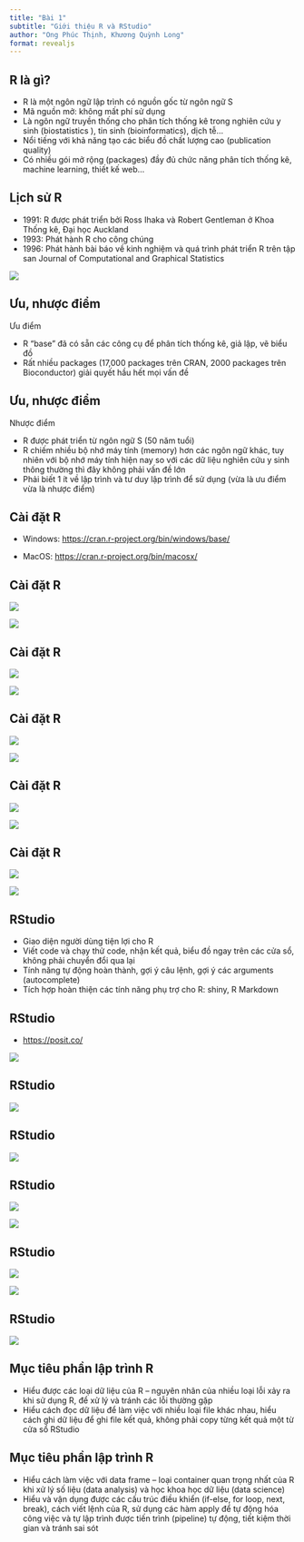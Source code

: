 ```yaml
---
title: "Bài 1"
subtitle: "Giới thiệu R và RStudio"
author: "Ong Phúc Thịnh, Khương Quỳnh Long"
format: revealjs
---
```


## R là gì?

-   R là một ngôn ngữ lập trình có nguồn gốc từ ngôn ngữ S
-   Mã nguồn mở: không mất phí sử dụng
-   Là ngôn ngữ truyền thống cho phân tích thống kê trong nghiên cứu y sinh (biostatistics ), tin sinh (bioinformatics), dịch tễ...
-   Nổi tiếng với khả năng tạo các biểu đồ chất lượng cao (publication quality)
-   Có nhiều gói mở rộng (packages) đầy đủ chức năng phân tích thống kê, machine learning, thiết kế web...

## Lịch sử R

-   1991: R được phát triển bởi Ross Ihaka và Robert Gentleman ở Khoa Thống kê, Đại học Auckland
-   1993: Phát hành R cho công chúng
-   1996: Phát hành bài báo về kinh nghiệm và quá trình phát triển R trên tập san Journal of Computational and Graphical Statistics

![](images/image1.png){fig-align="center"}

## Ưu, nhược điểm

Ưu điểm

-   R "base" đã có sẵn các công cụ để phân tích thống kê, giả lập, vẽ biểu đồ
-   Rất nhiều packages (17,000 packages trên CRAN, 2000 packages trên Bioconductor) giải quyết hầu hết mọi vấn đề

## Ưu, nhược điểm

Nhược điểm

-   R được phát triển từ ngôn ngữ S (50 năm tuổi)
-   R chiếm nhiều bộ nhớ máy tính (memory) hơn các ngôn ngữ khác, tuy nhiên với bộ nhớ máy tính hiện nay so với các dữ liệu nghiên cứu y sinh thông thường thì đây không phải vấn đề lớn
-   Phải biết 1 ít về lập trình và tư duy lập trình để sử dụng (vừa là ưu điểm vừa là nhược điểm)

## Cài đặt R

::: {style="text-align: left; margin-top: 0em"}
-   Windows: [https://cran.r-project.org/bin/windows/base/](https://cran.r-project.org/bin/windows/base/){preview-link="true" style="text-align: center"}
:::

::: {style="text-align: left; margin-top: 0em"}
-   MacOS: [https://cran.r-project.org/bin/macosx/](https://cran.r-project.org/bin/macosx/){preview-link="true" style="text-align: center"}
:::

## Cài đặt R

::: {layout-ncol="2"}
![](images/image4.png)

![](images/image3.png)
:::

## Cài đặt R

::: {layout-ncol="2"}
![](images/image7.png)

![](images/image1a.png)
:::

## Cài đặt R

::: {layout-ncol="2"}
![](images/image5.png)

![](images/image2.png)
:::

## Cài đặt R

::: {layout-ncol="2"}
![](images/image9.png)

![](images/image6.png)
:::

## Cài đặt R

::: {layout-ncol="2"}
![](images/image7.png)

![](images/image8.png)
:::

## RStudio

-   Giao diện người dùng tiện lợi cho R
-   Viết code và chạy thử code, nhận kết quả, biểu đồ ngay trên các cửa sổ, không phải chuyển đổi qua lại
-   Tính năng tự động hoàn thành, gợi ý câu lệnh, gợi ý các arguments (autocomplete)
-   Tích hợp hoàn thiện các tính năng phụ trợ cho R: shiny, R Markdown

## RStudio

-   [https://posit.co/](https://posit.co/){preview-link="true" style="text-align: left"}

![](images/d.png){fig-align="center"}

## RStudio

![](images/2.png){fig-align="center"}

## RStudio

![](images/1.png){fig-align="center"}

## RStudio

::: {layout-ncol="2"}
![](images/a.png)

![](images/e.png)
:::

## RStudio

::: {layout-ncol="2"}
![](images/b.png)

![](images/f.png)
:::

## RStudio

![](images/c.png){fig-align="center"}

## Mục tiêu phần lập trình R

-   Hiểu được các loại dữ liệu của R -- nguyên nhân của nhiều loại lỗi xảy ra khi sử dụng R, để xử lý và tránh các lỗi thường gặp
-   Hiểu cách đọc dữ liệu để làm việc với nhiều loại file khác nhau, hiểu cách ghi dữ liệu để ghi file kết quả, không phải copy từng kết quả một từ cửa sổ RStudio

## Mục tiêu phần lập trình R

-   Hiểu cách làm việc với data frame -- loại container quan trọng nhất của R khi xử lý số liệu (data analysis) và học khoa học dữ liệu (data science)
-   Hiểu và vận dụng được các cấu trúc điều khiển (if-else, for loop, next, break), cách viết lệnh của R, sử dụng các hàm apply để tự động hóa công việc và tự lập trình được tiến trình (pipeline) tự động, tiết kiệm thời gian và tránh sai sót

